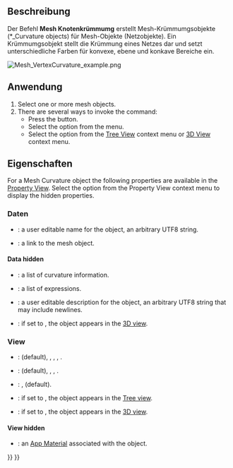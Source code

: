 <languages/>

{{Docnav/de
|[[Mesh_BoundingBox/de|Begrenzungsrahmen]]
|[[Mesh_HarmonizeNormals/de|NormalenAusrichten]]
|[[Mesh_Workbench/de|Mesh]]
|IconL=Mesh_BoundingBox.svg
|IconR=Mesh_HarmonizeNormals.svg
|IconC=Workbench_Mesh.svg
}}

{{GuiCommand
|Name=Mesh VertexCurvature
|MenuLocation=Meshes → Curvature Plot
|Workbenches=[[Mesh_Workbench|Mesh]]
|SeeAlso=[[Mesh_CurvatureInfo|Mesh CurvatureInfo]]
}}

<span id="Description"></span>
==Beschreibung==

Der Befehl '''Mesh Knotenkrümmumg''' erstellt Mesh-Krümmumgsobjekte (*_Curvature objects) für Mesh-Objekte (Netzobjekte). Ein Krümmumgsobjekt stellt die Krümmung eines Netzes dar und setzt unterschiedliche Farben für konvexe, ebene und konkave Bereiche ein.

[[Image:Mesh_VertexCurvature_example.png]]
{{Caption|Beispiel eines Mesh-Krümmungsobjekts}}

<span id="Usage"></span>
==Anwendung==

# Select one or more mesh objects.
# There are several ways to invoke the command:
#* Press the {{Button|[[Image:Mesh_VertexCurvature.svg|16px]] [[Mesh_VertexCurvature|Curvature Plot]]}} button.
#* Select the {{MenuCommand|Meshes → [[Image:Mesh_VertexCurvature.svg|16px]] Curvature Plot}} option from the menu.
#* Select the {{MenuCommand|[[Image:Mesh_VertexCurvature.svg|16px]] Curvature Plot}} option from the [[Tree_View|Tree View]] context menu or [[3D_View|3D View]] context menu.

<span id="Properties"></span>
==Eigenschaften==

For a Mesh Curvature object the following properties are available in the [[Property_View|Property View]]. Select the {{MenuCommand|Show Hidden}} option from the Property View context menu to display the hidden properties.

<span id="Data"></span>
===Daten=== 

{{TitleProperty|Base}}

* {{PropertyData|Label|String}}: a user editable name for the object, an arbitrary UTF8 string.
* {{PropertyData|Source|Link}}: a link to the mesh object.

====Data hidden====

{{TitleProperty|Base}}

* {{PropertyData|Curv Info|CurvatureList}}: a list of curvature information.
* {{PropertyData|Expression Engine|ExpressionEngine}}: a list of expressions.
* {{PropertyData|Label2|String}}: a user editable description for the object, an arbitrary UTF8 string that may include newlines.
* {{PropertyData|Visibility|Bool}}: if set to {{TRUE}}, the object appears in the [[3D_view|3D view]].

===View===

{{TitleProperty|Base}}

* {{PropertyView|Display Mode|Enumeration}}: {{value|Absolute curvature}} (default), {{value|Mean curvature}}, {{value|Gaussian curvature}}, {{value|Maximum curvature}}, {{value|Minimum curvature}}.
* {{PropertyView|On Top When Selected|Enumeration}}: {{value|Disabled}} (default), {{value|Enabled}}, {{value|Object}}, {{value|Element}}.
* {{PropertyView|Selection Style|Enumeration}}: {{value|Shape}}, {{value|BoundBox}} (default).
* {{PropertyView|Show In Tree|Bool}}: if set to {{TRUE}}, the object appears in the [[Tree_view|Tree view]].
* {{PropertyView|Visibility|Bool}}: if set to {{TRUE}}, the object appears in the [[3D_view|3D view]].

====View hidden====

{{TitleProperty|Base}}

* {{PropertyView|Texture Material|Material}}: an [[App_Material|App Material]] associated with the object.


{{Docnav/de
|[[Mesh_BoundingBox/de|Begrenzungsrahmen]]
|[[Mesh_HarmonizeNormals/de|NormalenAusrichten]]
|[[Mesh_Workbench/de|Mesh]]
|IconL=Mesh_BoundingBox.svg
|IconR=Mesh_HarmonizeNormals.svg
|IconC=Workbench_Mesh.svg
}}

{{Mesh Tools navi{{#translation:}}}}
{{Userdocnavi{{#translation:}}}}
{{clear}}